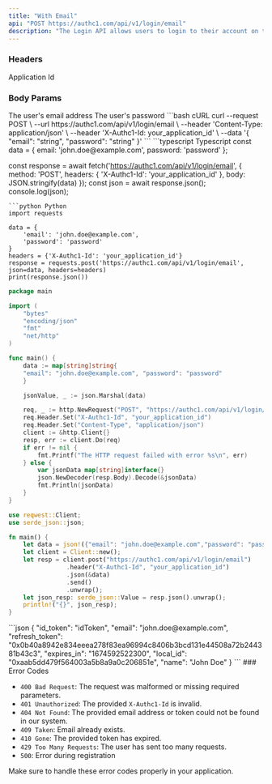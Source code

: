 ```yaml
---
title: "With Email"
api: "POST https://authc1.com/api/v1/login/email"
description: "The Login API allows users to login to their account on the AuthC1 platform. To use the API, you will need to make a POST request to the endpoint with the required parameters in the request body."
---
```


### Headers

<ParamField header="X-Authc1-Id" type="string" required>
  Application Id
</ParamField>

### Body Params

<ParamField body="email" type="string" required>
  The user's email address
</ParamField>
<ParamField body="password" type="string" required>
  The user's password
</ParamField>

<RequestExample>
```bash cURL
curl --request POST \
--url https://authc1.com/api/v1/login/email \
--header 'Content-Type: application/json' \
--header 'X-Authc1-Id: your_application_id' \
--data '{
    "email": "string",
    "password": "string"
}'
```
```typescript Typescript
const data = {
    email: 'john.doe@example.com',
    password: 'password'
};

const response = await fetch('https://authc1.com/api/v1/login/email', {
method: 'POST',
headers: {
'X-Authc1-Id': 'your_application_id'
},
body: JSON.stringify(data)
});
const json = await response.json();
console.log(json);

````
```python Python
import requests

data = {
    'email': 'john.doe@example.com',
    'password': 'password'
}
headers = {'X-Authc1-Id': 'your_application_id'}
response = requests.post('https://authc1.com/api/v1/login/email', json=data, headers=headers)
print(response.json())

````

```go Go
package main

import (
    "bytes"
    "encoding/json"
    "fmt"
    "net/http"
)

func main() {
    data := map[string]string{
    "email": "john.doe@example.com", "password": "password"
    }

    jsonValue, _ := json.Marshal(data)

    req, _ := http.NewRequest("POST", "https://authc1.com/api/v1/login/email", bytes.NewBuffer(jsonValue))
    req.Header.Set("X-Authc1-Id", "your_application_id")
    req.Header.Set("Content-Type", "application/json")
    client := &http.Client{}
    resp, err := client.Do(req)
    if err != nil {
        fmt.Printf("The HTTP request failed with error %s\n", err)
    } else {
        var jsonData map[string]interface{}
        json.NewDecoder(resp.Body).Decode(&jsonData)
        fmt.Println(jsonData)
    }
}

```

```rust Rust
use reqwest::Client;
use serde_json::json;

fn main() {
    let data = json!({"email": "john.doe@example.com","password": "password"});
    let client = Client::new();
    let resp = client.post("https://authc1.com/api/v1/login/email")
                .header("X-Authc1-Id", "your_application_id")
                .json(&data)
                .send()
                .unwrap();
    let json_resp: serde_json::Value = resp.json().unwrap();
    println!("{}", json_resp);
}

```

</RequestExample>

<ResponseExample>
  ```json
  {
    "id_token": "idToken",
    "email": "john.doe@example.com",
    "refresh_token": "0x0b40a8942e834eeea278f83ea96994c8406b3bcd131e44508a72b244381b43c3",
    "expires_in": "1674592522300",
    "local_id": "0xaab5dd479f564003a5b8a9a0c206851e",
    "name": "John Doe"
  }
  ```
</ResponseExample>
### Error Codes

- `400 Bad Request`: The request was malformed or missing required parameters.
- `401 Unauthorized`: The provided `X-Authc1-Id` is invalid.
- `404 Not Found`: The provided email address or token could not be found in our system.
- `409 Taken`: Email already exists.
- `410 Gone`: The provided token has expired.
- `429 Too Many Requests`: The user has sent too many requests.
- `500`: Error during registration

<Info>Make sure to handle these error codes properly in your application.</Info>

